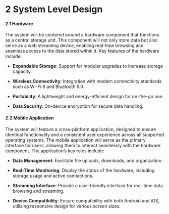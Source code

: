 # 2 System Level Design

#### **2.1 Hardware**
The system will be centered around a hardware component that functions as a central storage unit. This component will not only store data but also serve as a web streaming device, enabling real-time browsing and seamless access to the data stored within it. Key features of the hardware include:  
- **Expandable Storage**: Support for modular upgrades to increase storage capacity.  
- **Wireless Connectivity**: Integration with modern connectivity standards such as Wi-Fi 6 and Bluetooth 5.0.  
- **Portability**: A lightweight and energy-efficient design for on-the-go use.  
- **Data Security**: On-device encryption for secure data handling.  

#### **2.2 Mobile Application**
The system will feature a cross-platform application, designed to ensure identical functionality and a consistent user experience across all supported operating systems. The mobile application will serve as the primary interface for users, allowing them to interact seamlessly with the hardware component. The application’s key roles include:  
- **Data Management**: Facilitate file uploads, downloads, and organization.  
- **Real-Time Monitoring**: Display the status of the hardware, including storage usage and active connections.  
- **Streaming Interface**: Provide a user-friendly interface for real-time data browsing and streaming.  
- **Device Compatibility**: Ensure compatibility with both Android and iOS, utilizing responsive design for various screen sizes.  
